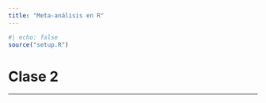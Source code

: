 ```yaml
---
title: "Meta-análisis en R"
---
```


```r
#| echo: false
source("setup.R")
```

# Clase 2 {.titulo-clase background-image="forest_plot.svg" background-size="150px" background-repeat="repeat" background-opacity=".75"}

------------------------------------------------------------------------
